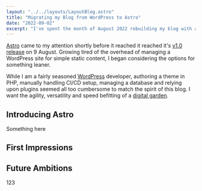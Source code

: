 ```yaml
---
layout: "../../layouts/LayoutBlog.astro"
title: "Migrating my Blog from WordPress to Astro"
date: "2022-09-02"
excerpt: "I've spent the month of August 2022 rebuilding my blog with a new JavaScript frontend framework called Astro."
---
```


[Astro](https://astro.build/) came to my attention shortly before it reached it reached it's [v1.0 release](https://astro.build/blog/astro-1/) on 9 August. Growing tired of the overhead of managing a WordPress site for simple static content, I began considering the options for something leaner.

While I am a fairly seasoned [WordPress](https://wordpress.org) developer, authoring a theme in PHP, manually handling CI/CD setup, managing a database and relying upon plugins seemed all too cumbersome to match the spirit of this blog. I want the agility, versatility and speed befitting of a [digital garden](https://maggieappleton.com/garden-history).

## Introducing Astro

Something here

## First Impressions

## Future Ambitions

<div class="text-green-400 sr-only2">123</div>